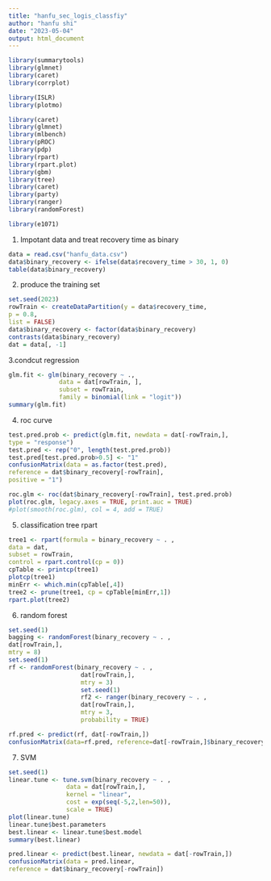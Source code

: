 ```yaml
---
title: "hanfu_sec_logis_classfiy"
author: "hanfu shi"
date: "2023-05-04"
output: html_document
---
```

```r

library(summarytools)
library(glmnet)
library(caret)
library(corrplot)

library(ISLR)
library(plotmo)

library(caret)
library(glmnet)
library(mlbench)
library(pROC)
library(pdp)
library(rpart)
library(rpart.plot)
library(gbm)
library(tree)
library(caret)
library(party)
library(ranger)
library(randomForest)

library(e1071)
```
1. Impotant data and treat recovery time as binary
```r

data = read.csv("hanfu_data.csv")
data$binary_recovery <- ifelse(data$recovery_time > 30, 1, 0)
table(data$binary_recovery)
```
2. produce the training set
```r
set.seed(2023)
rowTrain <- createDataPartition(y = data$recovery_time,
p = 0.8,
list = FALSE)
data$binary_recovery <- factor(data$binary_recovery)
contrasts(data$binary_recovery)
dat = data[, -1]
```

3.condcut regression
```r
glm.fit <- glm(binary_recovery ~ .,
              data = dat[rowTrain, ],
              subset = rowTrain,
              family = binomial(link = "logit"))
summary(glm.fit)
```
4. roc curve
```r
test.pred.prob <- predict(glm.fit, newdata = dat[-rowTrain,],
type = "response")
test.pred <- rep("0", length(test.pred.prob))
test.pred[test.pred.prob>0.5] <- "1"
confusionMatrix(data = as.factor(test.pred),
reference = dat$binary_recovery[-rowTrain],
positive = "1")

roc.glm <- roc(dat$binary_recovery[-rowTrain], test.pred.prob)
plot(roc.glm, legacy.axes = TRUE, print.auc = TRUE)
#plot(smooth(roc.glm), col = 4, add = TRUE)


```


5. classification tree
rpart
```r
tree1 <- rpart(formula = binary_recovery ~ . ,
data = dat,
subset = rowTrain,
control = rpart.control(cp = 0))
cpTable <- printcp(tree1)
plotcp(tree1)
minErr <- which.min(cpTable[,4])
tree2 <- prune(tree1, cp = cpTable[minErr,1])
rpart.plot(tree2)


```
6. random forest

```r
set.seed(1)
bagging <- randomForest(binary_recovery ~ . ,
dat[rowTrain,],
mtry = 8)
set.seed(1)
rf <- randomForest(binary_recovery ~ . ,
                    dat[rowTrain,],
                    mtry = 3)
                    set.seed(1)
                    rf2 <- ranger(binary_recovery ~ . ,
                    dat[rowTrain,],
                    mtry = 3,
                    probability = TRUE)

rf.pred <- predict(rf, dat[-rowTrain,])
confusionMatrix(data=rf.pred, reference=dat[-rowTrain,]$binary_recovery, positive="1")
```

7. SVM
```r
set.seed(1)
linear.tune <- tune.svm(binary_recovery ~ . ,
                data = dat[rowTrain,],
                kernel = "linear",
                cost = exp(seq(-5,2,len=50)),
                scale = TRUE)
plot(linear.tune)
linear.tune$best.parameters
best.linear <- linear.tune$best.model
summary(best.linear)

pred.linear <- predict(best.linear, newdata = dat[-rowTrain,])
confusionMatrix(data = pred.linear,
reference = dat$binary_recovery[-rowTrain])




```


